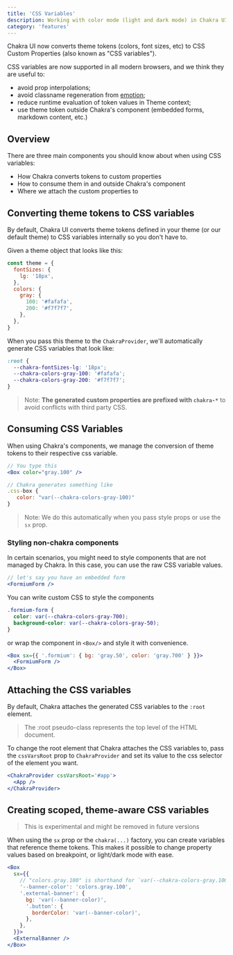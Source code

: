 ```yaml
---
title: 'CSS Variables'
description: Working with color mode (light and dark mode) in Chakra UI
category: 'features'
---
```


Chakra UI now converts theme tokens (colors, font sizes, etc) to CSS Custom
Properties (also known as "CSS variables").

CSS variables are now supported in all modern browsers, and we think they are
useful to:

- avoid prop interpolations;
- avoid classname regeneration from
  [emotion](https://emotion.sh/docs/introduction);
- reduce runtime evaluation of token values in Theme context;
- use theme token outside Chakra's component (embedded forms, markdown content,
  etc.)

## Overview

There are three main components you should know about when using CSS variables:

- How Chakra converts tokens to custom properties
- How to consume them in and outside Chakra's component
- Where we attach the custom properties to

## Converting theme tokens to CSS variables

By default, Chakra UI converts theme tokens defined in your theme (or our
default theme) to CSS variables internally so you don't have to.

Given a theme object that looks like this:

```jsx live=false
const theme = {
  fontSizes: {
    lg: '18px',
  },
  colors: {
    gray: {
      100: '#fafafa',
      200: '#f7f7f7',
    },
  },
}
```

When you pass this theme to the `ChakraProvider`, we'll automatically generate
CSS variables that look like:

```css
:root {
  --chakra-fontSizes-lg: '18px';
  --chakra-colors-gray-100: '#fafafa';
  --chakra-colors-gray-200: '#f7f7f7';
}
```

> Note: **The generated custom properties are prefixed with `chakra-*`** to
> avoid conflicts with third party CSS.

## Consuming CSS Variables

When using Chakra's components, we manage the conversion of theme tokens to
their respective css variable.

```jsx live=false
// You type this
<Box color="gray.100" />

// Chakra generates something like
.css-box {
   color: "var(--chakra-colors-gray-100)"
}
```

> Note: We do this automatically when you pass style props or use the `sx` prop.

### Styling non-chakra components

In certain scenarios, you might need to style components that are not managed by
Chakra. In this case, you can use the raw CSS variable values.

```jsx live=false
// let's say you have an embedded form
<FormiumForm />
```

You can write custom CSS to style the components

```css
.formium-form {
  color: var(--chakra-colors-gray-700);
  background-color: var(--chakra-colors-gray-50);
}
```

or wrap the component in `<Box/>` and style it with convenience.

```jsx live=false
<Box sx={{ '.formium': { bg: 'gray.50', color: 'gray.700' } }}>
  <FormiumForm />
</Box>
```

## Attaching the CSS variables

By default, Chakra attaches the generated CSS variables to the `:root` element.

> The :root pseudo-class represents the top level of the HTML document.

To change the root element that Chakra attaches the CSS variables to, pass the
`cssVarsRoot` prop to `ChakraProvider` and set its value to the css selector of
the element you want.

```jsx live=false
<ChakraProvider cssVarsRoot='#app'>
  <App />
</ChakraProvider>
```

## Creating scoped, theme-aware CSS variables

> This is experimental and might be removed in future versions

When using the `sx` prop or the `chakra(...)` factory, you can create variables
that reference theme tokens. This makes it possible to change property values
based on breakpoint, or light/dark mode with ease.

```jsx live=false
<Box
  sx={{
    // "colors.gray.100" is shorthand for `var(--chakra-colors-gray.100)`
    '--banner-color': 'colors.gray.100',
    '.external-banner': {
      bg: 'var(--banner-color)',
      '.button': {
        borderColor: 'var(--banner-color)',
      },
    },
  }}>
  <ExternalBanner />
</Box>
```
